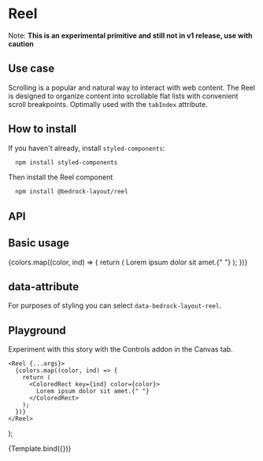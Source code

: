 

<Meta title="Components/Reel" component={Reel} />

# Reel

Note: **This is an experimental primitive and still not in v1 release, use with caution**

## Use case

Scrolling is a popular and natural way to interact with web content. The Reel is
designed to organize content into scrollable flat lists with convenient scroll breakpoints.
Optimally used with the `tabIndex` attribute.

## How to install

If you haven't already, install `styled-components`:

```bash
  npm install styled-components
```

Then install the Reel component

```bash
  npm install @bedrock-layout/reel
```

## API

<ArgsTable of={Reel} />

## Basic usage

<Preview withToolbar>
  <Story name="Basic">
    <Reel
      {...{
        maxHeight: 250,
        snapX: false,
        proximity: false,
      }}
    >
      {colors.map((color, ind) => {
        return (
          <ColoredRect key={ind} color={color}>
            Lorem ipsum dolor sit amet.{" "}
          </ColoredRect>
        );
      })}
    </Reel>
  </Story>
</Preview>

## data-attribute

For purposes of styling you can select `data-bedrock-layout-reel`.

## Playground

Experiment with this story with the Controls addon in the Canvas tab.

    <Reel {...args}>
      {colors.map((color, ind) => {
        return (
          <ColoredRect key={ind} color={color}>
            Lorem ipsum dolor sit amet.{" "}
          </ColoredRect>
        );
      })}
    </Reel>
);

<Canvas withToolbar>
  <Story
    name="Controls"
    args={{
      maxHeight: 250,
      snapX: false,
      proximity: false,
      tabIndex: "0",
    }}
  >
    {Template.bind({})}
  </Story>
</Canvas>

<ArgsTable story="Controls" />
